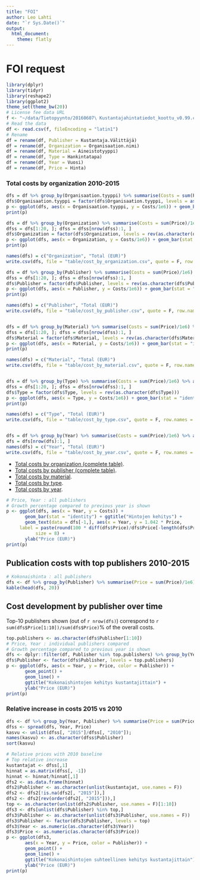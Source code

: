 ```yaml
---
title: "FOI"
author: Leo Lahti
date: "`r Sys.Date()`"
output:
  html_document:
    theme: flatly
---
```



FOI request
===========

```r
library(dplyr)
library(tidyr)
library(reshape2)
library(ggplot2)
theme_set(theme_bw(20))
# License fee data URL
f <- "~/data/Tietopyynto/20160607\ Kustantajahintatiedot_koottu_v0.99.csv"
# Read the data
df <- read.csv(f, fileEncoding = "latin1")
# Rename
df = rename(df, Publisher = Kustantaja.Välittäjä)
df = rename(df, Organization = Organisaation.nimi)
df = rename(df, Material = Aineistotyyppi)
df = rename(df, Type = Hankintatapa)
df = rename(df, Year = Vuosi)
df = rename(df, Price = Hinta)
```


### Total costs by organization 2010-2015

```r
dfs = df %>% group_by(Organisaation.tyyppi) %>% summarise(Costs = sum(Price)/1e6) %>% arrange(Costs)
dfs$Organisaation.tyyppi = factor(dfs$Organisaation.tyyppi, levels = as.character(dfs$Organisaation.tyyppi))
p <- ggplot(dfs, aes(x = Organisaation.tyyppi, y = Costs/1e6)) + geom_bar(stat = "identity") + ggtitle("Costs by organization type") + coord_flip() + xlab("") + ylab("Total Costs (MEUR)")
print(p)

dfs = df %>% group_by(Organization) %>% summarise(Costs = sum(Price)/1e6) %>% arrange(desc(Costs))
dfss = dfs[1:20, ]; dfss = dfss[nrow(dfss):1, ]
dfs$Organization = factor(dfs$Organization, levels = rev(as.character(dfs$Organization)))
p <- ggplot(dfs, aes(x = Organization, y = Costs/1e6)) + geom_bar(stat = "identity") + ggtitle("Costs by organization") + coord_flip() + xlab("") + ylab("Total Costs (MEUR)")
print(p)

names(dfs) = c("Organization", "Total (EUR)")
write.csv(dfs, file = "table/cost_by_organization.csv", quote = F, row.names = F)

dfs = df %>% group_by(Publisher) %>% summarise(Costs = sum(Price)/1e6) %>% arrange(desc(Costs))
dfss = dfs[1:20, ]; dfss = dfss[nrow(dfss):1, ]
dfs$Publisher = factor(dfs$Publisher, levels = rev(as.character(dfs$Publisher)))
p <- ggplot(dfs, aes(x = Publisher, y = Costs/1e6)) + geom_bar(stat = "identity") + ggtitle("Costs by publisher") + coord_flip() + xlab("") + ylab("Total Costs (MEUR)")
print(p)

names(dfs) = c("Publisher", "Total (EUR)")
write.csv(dfs, file = "table/cost_by_publisher.csv", quote = F, row.names = F)


dfs = df %>% group_by(Material) %>% summarise(Costs = sum(Price)/1e6) %>% arrange(desc(Costs))
dfss = dfs[1:20, ]; dfss = dfss[nrow(dfss):1, ]
dfs$Material = factor(dfs$Material, levels = rev(as.character(dfs$Material)))
p <- ggplot(dfs, aes(x = Material, y = Costs/1e6)) + geom_bar(stat = "identity") + ggtitle("Costs by material") + coord_flip() + xlab("") + ylab("Total Costs (MEUR)")
print(p)

names(dfs) = c("Material", "Total (EUR)")
write.csv(dfs, file = "table/cost_by_material.csv", quote = F, row.names = F)


dfs = df %>% group_by(Type) %>% summarise(Costs = sum(Price)/1e6) %>% arrange(desc(Costs))
dfss = dfs[1:20, ]; dfss = dfss[nrow(dfss):1, ]
dfs$Type = factor(dfs$Type, levels = rev(as.character(dfs$Type)))
p <- ggplot(dfs, aes(x = Type, y = Costs/1e6)) + geom_bar(stat = "identity") + ggtitle("Costs by publication type") + coord_flip() + xlab("") + ylab("Total Costs (MEUR)")
print(p)

names(dfs) = c("Type", "Total (EUR)")
write.csv(dfs, file = "table/cost_by_type.csv", quote = F, row.names = F)


dfs = df %>% group_by(Year) %>% summarise(Costs = sum(Price)/1e6) %>% arrange(Year)
dfs = dfs[nrow(dfs):1, ]
names(dfs) = c("Year", "Total (EUR)")
write.csv(dfs, file = "table/cost_by_year.csv", quote = F, row.names = F)
```

 * [Total costs by organization (complete table)](table/cost_by_organization.csv).
 * [Total costs by publisher (complete table)](table/cost_by_publisher.csv).
 * [Total costs by material](table/cost_by_material.csv).
 * [Total costs by type](table/cost_by_type.csv).
 * [Total costs by year](table/cost_by_year.csv).   



```r
# Price, Year : all publishers
# Growth percentage compared to previous year is shown
p <- ggplot(dfs, aes(x = Year, y = Costs)) +
       geom_bar(stat = "identity") + ggtitle("Hintojen kehitys") +
       geom_text(data = dfs[-1,], aes(x = Year, y = 1.042 * Price,
     label = paste(round(100 * diff(dfs$Price)/dfs$Price[-length(dfs$Price)], 1), "%", sep = "")   ),
     	   size = 8) + 
       ylab("Price (EUR)")
print(p)
```


## Publication costs with top publishers 2010-2015

```r
# Kokonaishinta : all publishers
dfs <- df %>% group_by(Publisher) %>% summarise(Price = sum(Price)/1e6) %>% arrange(desc(Price))
kable(head(dfs, 20))
```


## Cost development by publisher over time

Top-10 publishers shown (out of `r nrow(dfs)`) correspond to `r sum(dfs$Price[1:10])/sum(dfs$Price)`% of the overall costs.

```r
top.publishers <- as.character(dfs$Publisher[1:10])
# Price, Year : individual publishers compared
# Growth percentage compared to previous year is shown
dfs <- dplyr::filter(df, Publisher %in% top.publishers) %>% group_by(Year, Publisher) %>% summarise(Price = sum(Price)/1e6) %>% arrange(Year)
dfs$Publisher <- factor(dfs$Publisher, levels = top.publishers)
p <- ggplot(dfs, aes(x = Year, y = Price, color = Publisher)) +
       geom_point() +
       geom_line() +       
       ggtitle("Kokonaishintojen kehitys kustantajittain") +
       ylab("Price (EUR)") 
print(p)
```


### Relative increase in costs 2015 vs 2010

```r
dfs <- df %>% group_by(Year, Publisher) %>% summarise(Price = sum(Price)/1e6) %>% arrange(Year)
dfss <- spread(dfs, Year, Price)
kasvu <- unlist(dfss[, "2015"]/dfss[, "2010"]);
names(kasvu) <- as.character(dfss$Publisher)
sort(kasvu)

# Relative prices with 2010 baseline
# Top relative increase
kustantajat <- dfss[,1]
hinnat = as.matrix(dfss[, -1])
hinnat <- hinnat/hinnat[,1]
dfs2 <- as.data.frame(hinnat)
dfs2$Publisher <- as.character(unlist(kustantajat, use.names = F))
dfs2 <- dfs2[!is.na(dfs2[, "2015"]),]
dfs2 <- dfs2[rev(order(dfs2[, "2015"])),]
top <- as.character(unlist(dfs2$Publisher, use.names = F)[1:10])
dfs3 <- dfs[unlist(dfs$Publisher) %in% top,]
dfs3$Publisher <- as.character(unlist(dfs3$Publisher, use.names = F))
dfs3$Publisher <- factor(dfs3$Publisher, levels = top)
dfs3$Year <- as.numeric(as.character(dfs3$Year))
dfs3$Price <- as.numeric(as.character(dfs3$Price))
p <- ggplot(dfs3,
       aes(x = Year, y = Price, color = Publisher)) +
       geom_point() +
       geom_line() +       
       ggtitle("Kokonaishintojen suhteellinen kehitys kustantajittain") +
       ylab("Price (EUR)") 
print(p)
```


